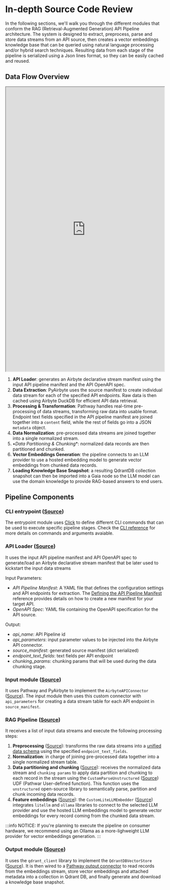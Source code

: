 # In-depth Source Code Review

In the following sections, we'll walk you through the different modules that conform the RAG (Retrieval-Augmented Generation) API Pipeline architecture. 
The system is designed to extract, preprocess, parse and store data streams from an API source, then creates a vector embeddings knowledge base that can be 
queried using natural language processing and/or hybrid search techniques. Resulting data from each stage of the pipeline is serialized using a Json lines format, 
so they can be easily cached and reused.

## Data Flow Overview

<iframe src="https://mermaid.live/view#pako:eNplVF1vozAQ_CuWXy8l4SPQoNNJiZqmVZM2Ou7pnD44eAOogJEx7eWa_PdbQ0lzqSUke3Z2Zz22eaexFEBDmihepeTXbFMSHHWz7YBpprZ7DWxDP2bkG1lznb7x_YY-d2Qz1iu2zirIsxLIipfZDmr9TK6ufhxsyyYKuDiQ6ZJN1_dLyQWos9SniD1VUGKIRBXEfZZzyvqkTpdt0MGSCZSguIYDiVYsko2KgRS98GdGtGozXMyoNVf6QH5OFww_0rd7RjawYXstWyos_jBjD6V8y0EkQGa8Pqc_zD7YTs_GAl0YSnFhJIYiUK-g0Eqj0263Bf7zcblcMfxIgaeSn5s0ve9cujeZZ4H5is2LLQiRlcmXrItmZgs2k1wJJWVBFhK1S16ib6ai2Up_2h27d2NsjcgOuG4UEOilDp8b6tgfZvhIjkpe1anUXzgXy8UjW_CMP4ImayW1jGVOcPEm1cvzRQL5btpbPHbw3S27a5LE7PiWx4C9WyhtLtYXyZP_S0hOPrRG2wxFY6jrc_cddsM1J5E5znPcZfM_2tiVt4eWxX0Ua9IBLUAVPBP4jN4NvKE6hQI2NMSp4OplQzflEXm80TLalzENtWpgQJVskpSGO57XuGoqgRf6JuPYcXGBzkWGPZ3AvH1ENHynel-1zzerNQrEstxlicEblSOcal3V4XBowlaS6bTZWrEshnUmUnwN6evEH_qOf80dF_zA5WPXFfHWnlzvHM_eiWBkO5wejwMKrf6q-1e0v4wBrXj5G2_SqSlcG-U_NPS8seU7I8_3XMcbjQN_PKB7GrquhdBoPPa8IJg49gQL_20rjKxrN_B8Z-Lb2Ebg-sHxHxjOZcQ"
width="100%"
height="900px" >
</iframe>

1. **API Loader**: generates an Airbyte declarative stream manifest using the input API pipeline manifest and the API OpenAPI spec.
2. **Data Extraction**: PyAirbyte uses the source manifest to create individual data stream for each of the specified API endpoints. 
Raw data is then cached using Airbyte DuckDB for efficient API data retrieval.
2. **Processing & Transformation**: Pathway handles real-time pre-processing of data streams, transforming raw data into usable format. Endpoint text fields specified 
in the API pipeline manifest are joined together into a `content` field, while the rest of fields go into a JSON `metadata` object.
3. **Data Normalization**: pre-processed data streams are joined together into a single normalized stream.
4. •*Data Partitioning & Chunking**: normalized data records are then partitioned and chunked.
5. **Vector Embeddings Generation**: the pipeline connects to an LLM provider to use a hosted embedding model to generate vector embeddings from chunked data records.
6. **Loading Knowledge Base Snapshot**: a resulting QdrantDB collection snapshot can then be imported into a Gaia node so the LLM model can use the domain knowledge 
to provide RAG-based answers to end users.

## Pipeline Components

### CLI entrypoint ([Source](https://github.com/raid-guild/gaianet-rag-api-pipeline/blob/main/run.py))

The entrypoint module uses [Click](https://click.palletsprojects.com/en/8.1.x/#documentation) to define different CLI commands that can be used to 
execute specific pipeline stages. Check the [CLI reference](/cli-reference) for more details on commands and arguments avaiable.

### API Loader ([Source](https://github.com/raid-guild/gaianet-rag-api-pipeline/blob/main/gaianet_rag_api_pipeline/loader.py))

It uses the input API pipeline manifest and API OpenAPI spec to generate/load an Airbyte declarative stream manifest that be later used to kickstart the input data streams

Input Parameters:

- *API Pipeline Manifest*: A YAML file that defines the configuration settings and API endpoints for extraction. The [Defining the API Pipeline Manifest](/manifest-definition) 
reference provides details on how to create a new manifest for your target API.
- *OpenAPI Spec*: YAML file containing the OpenAPI specification for the API source.

Output:

- *api_name*: API Pipeline id
- *api_parameters*: input parameter values to be injected into the Airbyte API connector.
- *source_manifest*: generated source manifest (dict serialized)
- *endpoint_text_fields*: text fields per API endpoint
- *chunking_params*: chunking params that will be used during the data chunking stage.

### Input module ([Source](https://github.com/raid-guild/gaianet-rag-api-pipeline/blob/main/gaianet_rag_api_pipeline/input.py))

It uses Pathway and PyAirbyte to implement the `AirbyteAPIConnector` ([Source](https://github.com/raid-guild/gaianet-rag-api-pipeline/blob/main/gaianet_rag_api_pipeline/io/airbyte/api_connector.py)).
The input module then uses this custom connector with `api_parameters` for creating a data stream table for each API endpoint in `source_manifest`.

### RAG Pipeline ([Source](https://github.com/raid-guild/gaianet-rag-api-pipeline/blob/main/gaianet_rag_api_pipeline/pipeline.py))

It receives a list of input data streams and execute the following processing steps:

1. **Preprocessing** ([Source](https://github.com/raid-guild/gaianet-rag-api-pipeline/blob/main/gaianet_rag_api_pipeline/preprocessing.py)): transforms the 
raw data streams into a [unified data schema](https://github.com/raid-guild/gaianet-rag-api-pipeline/blob/main/gaianet_rag_api_pipeline/schema/pipeline.py#L6) using 
the specified `endpoint_text_fields`.
2. **Normalization**: in charge of joining pre-processed data together into a single normalized stream table.
3. **Data partitioning and chunking** ([Source](https://github.com/raid-guild/gaianet-rag-api-pipeline/blob/main/gaianet_rag_api_pipeline/chunking.py)): receives 
the normalized data stream and `chunking params` to apply data partition and chunking to each record in the stream using the 
`CustomParseUnstructured` ([Source](https://github.com/raid-guild/gaianet-rag-api-pipeline/blob/main/gaianet_rag_api_pipeline/processor/parser.py)) UDF (Pathwar User-defined function). 
This function uses the `unstructured` open-source library to semantically parse, partition and chunk incoming data records.
4. **Feature embeddings** ([Source](https://github.com/raid-guild/gaianet-rag-api-pipeline/blob/main/gaianet_rag_api_pipeline/embeddings.py)): the 
`CustomLiteLLMEmbedder` ([Source](https://github.com/raid-guild/gaianet-rag-api-pipeline/blob/main/gaianet_rag_api_pipeline/processor/embedder.py)) integrates 
`litellm` and `ollama` libraries to connect to the selected LLM provider and use the hosted LLM embeddings model to generate vector embeddings for every 
record coming from the chunked data stream.

:::info
NOTICE:
If you're planning to execute the pipeline on consumer hardware, we recommend using an Ollama as a more-lighweight LLM provider for vector embeddings generation.
:::

### Output module ([Source](https://github.com/raid-guild/gaianet-rag-api-pipeline/blob/main/gaianet_rag_api_pipeline/output.py))

It uses the `qdrant_client` library to implement the `QdrantDBVectorStore` ([Source](https://github.com/raid-guild/gaianet-rag-api-pipeline/blob/main/gaianet_rag_api_pipeline/io/qdrant.py)). 
It is then wired to a [Pathway output connector](https://pathway.com/developers/user-guide/connect/connectors/python-output-connectors) to read records from the
embeddings stream, store vector embeddings and attached metadata into a collection in Qdrant DB, and finally generate and download a knowledge base snapshot.
